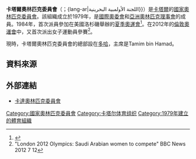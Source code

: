 {{Infobox National Olympic Committee
| title = 卡塔爾奧林匹克委員會
| logo = 
| 國家或地區 = QAT
| 國家或地區編碼 = QAT
| 成立日期 = 1979年
| 加入國際奧委會 = 1980年
| 所屬成員 = OCA
| 總部 = 卡塔爾[[多哈|多哈]]
| 會長 = Tamim bin Hamad
| 秘書長 =
| 網頁 = https://www.olympic.qa/
}}

'''卡塔爾奧林匹克委員會'''（{{lang-en|Qatar Olympic Committee}}；{lang-ar|اللجنة الأولمبية البحرينية}}）是[[卡塔爾|卡塔爾]]的[[國家奧林匹克委員會|國家奧林匹克委員會]]。該組織成立於1979年，是[[國際奧委會|國際奧委會]]和[[亞洲奧林匹克理事會|亞洲奧林匹克理事會]]的成員。1984年，首次派員參加在美國洛杉磯舉辦的[[1984年夏季奧林匹克運動會|夏季奧運會]]<ref>{{Cite web |url=http://www.sports-reference.com/olympics/countries/QAT/ |title=Qatar |access-date=2014-02-17 |archive-url=https://web.archive.org/web/20170609160154/http://www.sports-reference.com/olympics/countries/QAT/ |archive-date=2017-06-09 |dead-url=yes }}</ref>。在2012年的[[2012年夏季奧林匹克運動會|倫敦奧運會]]中，又首次派出女子運動員參賽<ref>"London 2012 Olympics: Saudi Arabian women to compete" BBC News 2012 7 12</ref>。

現時，卡塔爾奧林匹克委員會的總部設在[[多哈|多哈]]，主席是Tamim bin Hamad。

==資料來源==
{{reflist}}

==外部連結==
*[https://www.olympic.qa/ 卡達奧林匹克委員會] {{Wayback|url=https://www.olympic.qa/ |date=20210223223104 }}

{{OCA}}

[[Category:國家奧林匹克委員會|Category:國家奧林匹克委員會]]
[[Category:卡塔尔体育组织|Category:卡塔尔体育组织]]
[[Category:1979年建立的體育組織|Category:1979年建立的體育組織]]